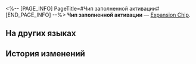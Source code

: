 <%-- [PAGE_INFO]
PageTitle=#Чип заполненной активации#
[END_PAGE_INFO] --%>
{{Предмет Инфобокс
|id          = 250223
|Изображение = Предмет Чип заполненной активации.png
|Тип         = Expansion Chip
|Инвентарь   = 
|Редкость    = 3
|Эффект      = 
|Описание    = В начале своего первого хода владелец немедленно восстанавливает определённое количество энергии.
}}
{{Описание|Игровой предмет в «Эфирных войнах». Экипируйте, чтобы эфирный дух получил особую улучшенную способность.}}
'''Чип заполненной активации''' — [[Expansion Chip]].

==На других языках==
{{На других языках
|en   = Saturated Activation Chip
|zhs  = 满额启动芯片
|zht  = 滿額啟動晶片
|ja   = チップ「スタートダッシュ」
|ko   = 풀가동 칩
|es   = Chip de activación saturada
|fr   = Puce de lancement à pleine capacité
|ru   = Чип заполненной активации
|th   = ชิปเปิดใช้งานเต็มตัว
|vi   = Chip Khởi Động Đầy Mức
|de   = Chip: Gesättigte Aktivierung
|id   = Saturated Activation Chip
|pt   = Chip de Ativação Saturada
}}

==История изменений==
{{История изменений|3.5}}